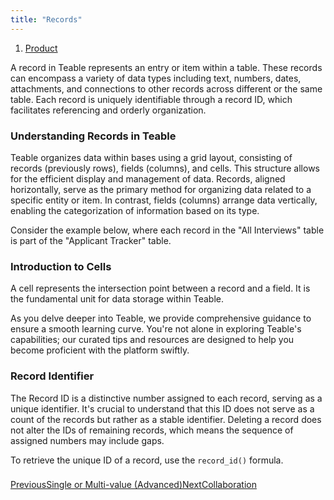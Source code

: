 ```yaml
---
title: "Records"
---
```


1. [Product](/product)

A record in Teable represents an entry or item within a table. These records can encompass a variety of data types including text, numbers, dates, attachments, and connections to other records across different or the same table. Each record is uniquely identifiable through a record ID, which facilitates referencing and orderly organization.

### Understanding Records in Teable

Teable organizes data within bases using a grid layout, consisting of records (previously rows), fields (columns), and cells. This structure allows for the efficient display and management of data. Records, aligned horizontally, serve as the primary method for organizing data related to a specific entity or item. In contrast, fields (columns) arrange data vertically, enabling the categorization of information based on its type.

Consider the example below, where each record in the "All Interviews" table is part of the "Applicant Tracker" table.

### Introduction to Cells

A cell represents the intersection point between a record and a field. It is the fundamental unit for data storage within Teable.

As you delve deeper into Teable, we provide comprehensive guidance to ensure a smooth learning curve. You're not alone in exploring Teable's capabilities; our curated tips and resources are designed to help you become proficient with the platform swiftly.

### Record Identifier

The Record ID is a distinctive number assigned to each record, serving as a unique identifier. It's crucial to understand that this ID does not serve as a count of the records but rather as a stable identifier. Deleting a record does not alter the IDs of remaining records, which means the sequence of assigned numbers may include gaps.

To retrieve the unique ID of a record, use the `record_id()` formula.

###

[PreviousSingle or Multi-value (Advanced)](/product/fields/single-or-multi-value-advanced)[NextCollaboration](/product/collaboration)
